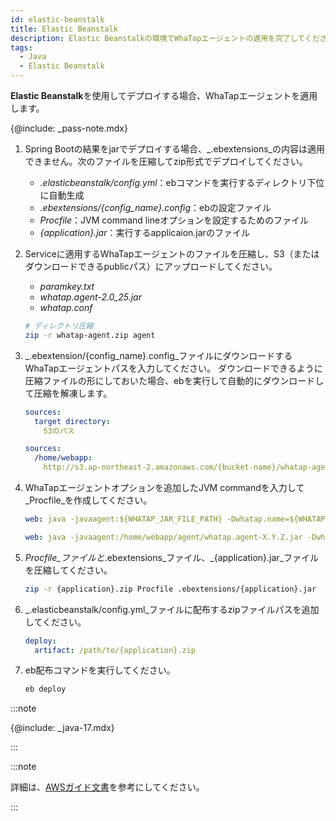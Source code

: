 ```yaml
---
id: elastic-beanstalk
title: Elastic Beanstalk
description: Elastic Beanstalkの環境でWhaTapエージェントの適用を完了してください。
tags:
  - Java
  - Elastic Beanstalk
---
```


**Elastic Beanstalk**を使用してデプロイする場合、WhaTapエージェントを適用します。 

{@include: _pass-note.mdx}

1.  Spring Bootの結果をjarでデプロイする場合、_.ebextensions_の内容は適用できません。次のファイルを圧縮してzip形式でデプロイしてください。

    -   _.elasticbeanstalk/config.yml_：ebコマンドを実行するディレクトリ下位に自動生成
    -   _.ebextensions/{config_name}.config_：ebの設定ファイル
    -   _Procfile_：JVM command lineオプションを設定するためのファイル
    -   _{application}.jar_：実行するapplicaion.jarのファイル

2.  Serviceに適用するWhaTapエージェントのファイルを圧縮し、S3（またはダウンロードできるpublicパス）にアップロードしてください。

    -   _paramkey.txt_
    -   _whatap.agent-2.0_25.jar_
    -   _whatap.conf_

    ```bash
    # ディレクトリ圧縮
    zip -r whatap-agent.zip agent
    ```

3.  _.ebextension/{config_name}.config_ファイルにダウンロードするWhaTapエージェントパスを入力してください。
    ダウンロードできるように圧縮ファイルの形にしておいた場合、ebを実行して自動的にダウンロードして圧縮を解凍します。

    ```yaml title=ebextension/{config_name}.config
    sources:
      target directory:
        S3のパス
    ```

    ```yaml title='Example'
    sources:
      /home/webapp:
        http://s3.ap-northeast-2.amazonaws.com/{bucket-name}/whatap-agent.zip
    ```

4.  WhaTapエージェントオプションを追加したJVM commandを入力して_Procfile_を作成してください。

    ```yaml title='Procfile'
    web: java -javaagent:${WHATAP_JAR_FILE_PATH} -Dwhatap.name=${WHATAP_NAME} -Dwhatap.okind=${WHATAP_OKIND_NAME} -Dwhatap.server.home=${APPLICAION_PATH} -Dwhatap.conf.path=${WHATAP_HOME} -jar ${APPLICAIONT}.jar
    ```

    ```yaml title='Example'
    web: java -javaagent:/home/webapp/agent/whatap.agent-X.Y.Z.jar -Dwhatap.name=bootTest -Dwhatap.okind=test -Dwhatap.server.home=/var/app/current -Dwhatap.conf.path=/home/webapp/agent -jar whatap-boot-test.jar
    ```

5.  _Procfile_ファイルと_.ebextensions_ファイル、_{application}.jar_ファイルを圧縮してください。

    ```bash
    zip -r {application}.zip Procfile .ebextensions/{application}.jar
    ```

6.  _.elasticbeanstalk/config.yml_ファイルに配布するzipファイルパスを追加してください。

    ```yaml
    deploy:
      artifact: /path/to/{application}.zip
    ```

7.  eb配布コマンドを実行してください。

    ```bash
    eb deploy
    ```

:::note

{@include: _java-17.mdx}

:::

:::note

詳細は、[AWSガイド文書](https://docs.aws.amazon.com/ko_kr/elasticbeanstalk/latest/dg/Welcome.html)を参考にしてください。

:::
